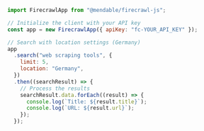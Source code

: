 ```js Node
import FirecrawlApp from "@mendable/firecrawl-js";

// Initialize the client with your API key
const app = new FirecrawlApp({ apiKey: "fc-YOUR_API_KEY" });

// Search with location settings (Germany)
app
  .search("web scraping tools", {
    limit: 5,
    location: "Germany",
  })
  .then((searchResult) => {
    // Process the results
    searchResult.data.forEach((result) => {
      console.log(`Title: ${result.title}`);
      console.log(`URL: ${result.url}`);
    });
  });
```
